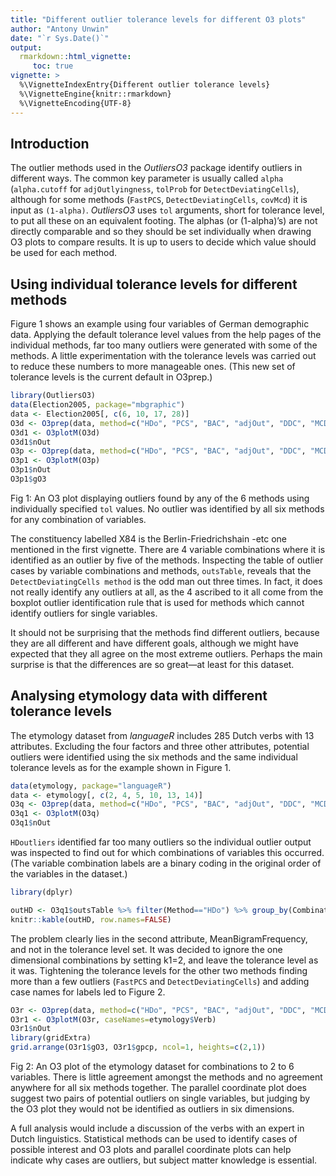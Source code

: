 ```yaml
---
title: "Different outlier tolerance levels for different O3 plots"
author: "Antony Unwin"
date: "`r Sys.Date()`"
output:
  rmarkdown::html_vignette:
     toc: true
vignette: >
  %\VignetteIndexEntry{Different outlier tolerance levels}
  %\VignetteEngine{knitr::rmarkdown}
  %\VignetteEncoding{UTF-8}
---
```



## Introduction
The outlier methods used in the *OutliersO3* package identify outliers in different ways.  The common key parameter is usually called `alpha` (`alpha.cutoff` for `adjOutlyingness`, `tolProb` for `DetectDeviatingCells`), although for some methods (`FastPCS`, `DetectDeviatingCells`, `covMcd`) it is input as `(1-alpha)`. *OutliersO3* uses `tol` arguments, short for tolerance level, to put all these on an equivalent footing.
The alphas (or (1-alpha)'s) are not directly comparable and so they should be set individually when drawing O3 plots to compare results.  It is up to users to decide which value should be used for each method. 


## Using individual tolerance levels for different methods
Figure 1 shows an example using four variables of German demographic data.  Applying the default tolerance level values from the help pages of the individual methods, far too many outliers were generated with some of the methods.  A little experimentation with the tolerance levels was carried out to reduce these numbers to more manageable ones.  (This new set of tolerance levels is the current default in O3prep.)

```r
library(OutliersO3)
data(Election2005, package="mbgraphic")
data <- Election2005[, c(6, 10, 17, 28)]
O3d <- O3prep(data, method=c("HDo", "PCS", "BAC", "adjOut", "DDC", "MCD"), tolHDo=0.05, tolPCS=0.5, tolBAC=0.95, toladj=0.25, tolDDC=0.01, tolMCD=0.5)
O3d1 <- O3plotM(O3d)
O3d1$nOut
O3p <- O3prep(data, method=c("HDo", "PCS", "BAC", "adjOut", "DDC", "MCD"))
O3p1 <- O3plotM(O3p)
O3p1$nOut
O3p1$gO3
```
Fig 1: An O3 plot displaying outliers found by any of the 6 methods using individually specified `tol` values.  No outlier was identified by all six methods for any combination of variables. 

The constituency labelled X84 is the Berlin-Friedrichshain -etc one mentioned in the first vignette.  There are 4 variable combinations where it is identified as an outlier by five of the methods.  Inspecting the table of outlier cases by variable combinations and methods, `outsTable`, reveals that the `DetectDeviatingCells method` is the odd man out three times.  In fact, it does not really identify any outliers at all, as the 4 ascribed to it all come from the boxplot outlier identification rule that is used for methods which cannot identify outliers for single variables.

It should not be surprising that the methods find different outliers, because they are all different and have different goals, although we might have expected that they all agree on the most extreme outliers.  Perhaps the main surprise is that the differences are so great---at least for this dataset.

## Analysing etymology data with different tolerance levels
The etymology dataset from *languageR* includes 285 Dutch verbs with 13 attributes.  Excluding the four factors and three other attributes, potential outliers were identified using the six methods and the same individual tolerance levels as for the example shown in Figure 1.

```r
data(etymology, package="languageR")
data <- etymology[, c(2, 4, 5, 10, 13, 14)]
O3q <- O3prep(data, method=c("HDo", "PCS", "BAC", "adjOut", "DDC", "MCD"), tolHDo=0.01, tolPCS=0.005, tolBAC=0.005, toladj=0.1, tolDDC=0.01, tolMCD=0.000001)
O3q1 <- O3plotM(O3q)
O3q1$nOut
```

`HDoutliers` identified far too many outliers so the individual outlier output was inspected to find out for which combinations of variables this occurred.  (The variable combination labels are a binary coding in the original order of the variables in the dataset.)

```r
library(dplyr)
```

```r
outHD <- O3q1$outsTable %>% filter(Method=="HDo") %>% group_by(Combination) %>% summarise(num=n()) %>% filter(num>5)
knitr::kable(outHD, row.names=FALSE)
```

The problem clearly lies in the second attribute, MeanBigramFrequency, and not in the tolerance level set.  It was decided to ignore the one dimensional combinations by setting k1=2, and leave the tolerance level as it was.  Tightening the tolerance levels for the other two methods finding more than a few outliers (`FastPCS` and `DetectDeviatingCells`) and adding case names for labels led to Figure 2.

```r
O3r <- O3prep(data, method=c("HDo", "PCS", "BAC", "adjOut", "DDC", "MCD"), k1=2, tolHDo=0.01, tolPCS=0.0025, tolBAC=0.005, toladj=0.1, tolDDC=0.005, tolMCD=0.000001)
O3r1 <- O3plotM(O3r, caseNames=etymology$Verb)
O3r1$nOut
library(gridExtra)
grid.arrange(O3r1$gO3, O3r1$gpcp, ncol=1, heights=c(2,1))
```

Fig 2: An O3 plot of the etymology dataset for combinations to 2 to 6 variables.  There is little agreement amongst the methods and no agreement anywhere for all six methods together.  The parallel coordinate plot does suggest two pairs of potential outliers on single variables, but judging by the O3 plot they would not be identified as outliers in six dimensions.

A full analysis would include a discussion of the verbs with an expert in Dutch linguistics.  Statistical methods can be used to identify cases of possible interest and O3 plots and parallel coordinate plots can help indicate why cases are outliers, but subject matter knowledge is essential.



